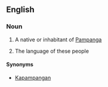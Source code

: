 ==English==

===Noun===
{{en-noun|~}}

# {{context|countable|lang=en}} A native or inhabitant of [[Pampanga]]
# {{context|uncountable|lang=en}} The language of these people

====Synonyms====
*[[Kapampangan]]